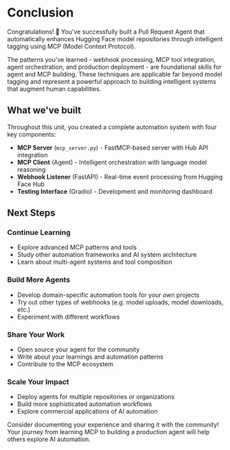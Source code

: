 # Conclusion

Congratulations! 🎉 You've successfully built a Pull Request Agent that automatically enhances Hugging Face model repositories through intelligent tagging using MCP (Model Context Protocol).

The patterns you've learned - webhook processing, MCP tool integration, agent orchestration, and production deployment - are foundational skills for agent and MCP building. These techniques are applicable far beyond model tagging and represent a powerful approach to building intelligent systems that augment human capabilities.

## What we've built

Throughout this unit, you created a complete automation system with four key components:

- **MCP Server** (`mcp_server.py`) - FastMCP-based server with Hub API integration
- **MCP Client** (Agent) - Intelligent orchestration with language model reasoning  
- **Webhook Listener** (FastAPI) - Real-time event processing from Hugging Face Hub
- **Testing Interface** (Gradio) - Development and monitoring dashboard

## Next Steps

### Continue Learning
- Explore advanced MCP patterns and tools
- Study other automation frameworks and AI system architecture
- Learn about multi-agent systems and tool composition

### Build More Agents
- Develop domain-specific automation tools for your own projects
- Try out other types of webhooks (e.g. model uploads, model downloads, etc.)
- Experiment with different workflows

### Share Your Work
- Open source your agent for the community
- Write about your learnings and automation patterns
- Contribute to the MCP ecosystem

### Scale Your Impact
- Deploy agents for multiple repositories or organizations
- Build more sophisticated automation workflows
- Explore commercial applications of AI automation

<Tip>

Consider documenting your experience and sharing it with the community! Your journey from learning MCP to building a production agent will help others explore AI automation.

</Tip>

